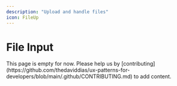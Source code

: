 ```yaml
---
description: "Upload and handle files"
icon: FileUp
---
```



# File Input

<Callout type="warning">
  This page is empty for now. Please help us by
  [contributing](https://github.com/thedaviddias/ux-patterns-for-developers/blob/main/.github/CONTRIBUTING.md)
  to add content.
</Callout>
